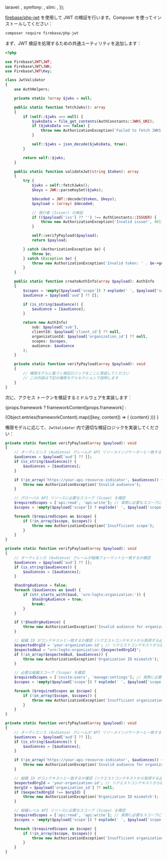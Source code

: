 

  laravel: <LaravelValidation />,
  symfony: <SymfonyValidation />,
  slim: <SlimValidation />,
});

[firebase/php-jwt](https://github.com/firebase/php-jwt) を使用して JWT の検証を行います。Composer を使ってインストールしてください：

```bash
composer require firebase/php-jwt
```

まず、JWT 検証を処理するための共通ユーティリティを追加します：

```php title="JwtValidator.php"
<?php

use Firebase\JWT\JWT;
use Firebase\JWT\JWK;
use Firebase\JWT\Key;

class JwtValidator
{
    use AuthHelpers;

    private static ?array $jwks = null;

    public static function fetchJwks(): array
    {
        if (self::$jwks === null) {
            $jwksData = file_get_contents(AuthConstants::JWKS_URI);
            if ($jwksData === false) {
                throw new AuthorizationException('Failed to fetch JWKS', 401);
            }

            self::$jwks = json_decode($jwksData, true);
        }

        return self::$jwks;
    }

    public static function validateJwt(string $token): array
    {
        try {
            $jwks = self::fetchJwks();
            $keys = JWK::parseKeySet($jwks);

            $decoded = JWT::decode($token, $keys);
            $payload = (array) $decoded;

            // 発行者 (Issuer) の検証
            if (($payload['iss'] ?? '') !== AuthConstants::ISSUER) {
                throw new AuthorizationException('Invalid issuer', 401);
            }

            self::verifyPayload($payload);
            return $payload;

        } catch (AuthorizationException $e) {
            throw $e;
        } catch (Exception $e) {
            throw new AuthorizationException('Invalid token: ' . $e->getMessage(), 401);
        }
    }

    public static function createAuthInfo(array $payload): AuthInfo
    {
        $scopes = !empty($payload['scope']) ? explode(' ', $payload['scope']) : [];
        $audience = $payload['aud'] ?? [];

        if (is_string($audience)) {
            $audience = [$audience];
        }

        return new AuthInfo(
            sub: $payload['sub'],
            clientId: $payload['client_id'] ?? null,
            organizationId: $payload['organization_id'] ?? null,
            scopes: $scopes,
            audience: $audience
        );
    }

    private static function verifyPayload(array $payload): void
    {
        // 権限モデルに基づく検証ロジックをここに実装してください
        // この内容は下記の権限モデルセクションで説明します
    }
}
```

次に、アクセス トークンを検証するミドルウェアを実装します：

{props.framework
? frameworkContent[props.framework]
:

<Tabs groupId="api-framework">
  {Object.entries(frameworkContent).map(([key, content]) => (
    <TabItem key={key} value={key} label={getFrameworkName(key)}>
      {content}
    </TabItem>
  ))}
</Tabs>
}

権限モデルに応じて、`JwtValidator` 内で適切な検証ロジックを実装してください：

<Tabs groupId="permission-models">
<TabItem value="global-api-resources" label="グローバル API リソース">

```php title="JwtValidator.php"
private static function verifyPayload(array $payload): void
{
    // オーディエンス (Audience) クレームが API リソースインジケーターと一致するか確認
    $audiences = $payload['aud'] ?? [];
    if (is_string($audiences)) {
        $audiences = [$audiences];
    }

    if (!in_array('https://your-api-resource-indicator', $audiences)) {
        throw new AuthorizationException('Invalid audience');
    }

    // グローバル API リソースに必要なスコープ (Scope) を確認
    $requiredScopes = ['api:read', 'api:write']; // 実際に必要なスコープに置き換えてください
    $scopes = !empty($payload['scope']) ? explode(' ', $payload['scope']) : [];

    foreach ($requiredScopes as $scope) {
        if (!in_array($scope, $scopes)) {
            throw new AuthorizationException('Insufficient scope');
        }
    }
}
```

</TabItem>
<TabItem value="organization-permissions" label="組織 (非 API) 権限">

```php title="JwtValidator.php"
private static function verifyPayload(array $payload): void
{
    // オーディエンス (Audience) クレームが組織フォーマットと一致するか確認
    $audiences = $payload['aud'] ?? [];
    if (is_string($audiences)) {
        $audiences = [$audiences];
    }

    $hasOrgAudience = false;
    foreach ($audiences as $aud) {
        if (str_starts_with($aud, 'urn:logto:organization:')) {
            $hasOrgAudience = true;
            break;
        }
    }

    if (!$hasOrgAudience) {
        throw new AuthorizationException('Invalid audience for organization permissions');
    }

    // 組織 ID がコンテキストと一致するか確認（リクエストコンテキストから取得する必要があります）
    $expectedOrgId = 'your-organization-id'; // リクエストコンテキストから取得
    $expectedAud = "urn:logto:organization:{$expectedOrgId}";
    if (!in_array($expectedAud, $audiences)) {
        throw new AuthorizationException('Organization ID mismatch');
    }

    // 必要な組織スコープ (Scope) を確認
    $requiredScopes = ['invite:users', 'manage:settings']; // 実際に必要なスコープに置き換えてください
    $scopes = !empty($payload['scope']) ? explode(' ', $payload['scope']) : [];

    foreach ($requiredScopes as $scope) {
        if (!in_array($scope, $scopes)) {
            throw new AuthorizationException('Insufficient organization scope');
        }
    }
}
```

</TabItem>
<TabItem value="organization-level-api-resources" label="組織レベル API リソース">

```php title="JwtValidator.php"
private static function verifyPayload(array $payload): void
{
    // オーディエンス (Audience) クレームが API リソースインジケーターと一致するか確認
    $audiences = $payload['aud'] ?? [];
    if (is_string($audiences)) {
        $audiences = [$audiences];
    }

    if (!in_array('https://your-api-resource-indicator', $audiences)) {
        throw new AuthorizationException('Invalid audience for organization-level API resources');
    }

    // 組織 ID がコンテキストと一致するか確認（リクエストコンテキストから取得する必要があります）
    $expectedOrgId = 'your-organization-id'; // リクエストコンテキストから取得
    $orgId = $payload['organization_id'] ?? null;
    if ($expectedOrgId !== $orgId) {
        throw new AuthorizationException('Organization ID mismatch');
    }

    // 組織レベル API リソースに必要なスコープ (Scope) を確認
    $requiredScopes = ['api:read', 'api:write']; // 実際に必要なスコープに置き換えてください
    $scopes = !empty($payload['scope']) ? explode(' ', $payload['scope']) : [];

    foreach ($requiredScopes as $scope) {
        if (!in_array($scope, $scopes)) {
            throw new AuthorizationException('Insufficient organization-level API scopes');
        }
    }
}
```

</TabItem>
</Tabs>
